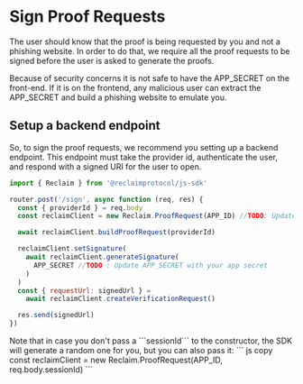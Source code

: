 

# Sign Proof Requests

The user should know that the proof is being requested by you and not a phishing website.
In order to do that, we require all the proof requests to be signed before the user is asked to generate the proofs.

Because of security concerns it is not safe to have the APP_SECRET on the front-end. If it is on the frontend, any malicious user can extract the APP_SECRET and build a phishing website to emulate you.

## Setup a backend endpoint

So, to sign the proof requests, we recommend you setting up a backend endpoint.
This endpoint must take the provider id, authenticate the user, and respond with a signed URI for the user to open.

```js copy showLineNumbers
import { Reclaim } from '@reclaimprotocol/js-sdk'

router.post('/sign', async function (req, res) {
  const { providerId } = req.body
  const reclaimClient = new Reclaim.ProofRequest(APP_ID) //TODO: Update APP_ID with your app id

  await reclaimClient.buildProofRequest(providerId)

  reclaimClient.setSignature(
    await reclaimClient.generateSignature(
      APP_SECRET //TODO : Update APP_SECRET with your app secret
    )
  )
  const { requestUrl: signedUrl } =
    await reclaimClient.createVerificationRequest()

  res.send(signedUrl)
})
```
<Callout type='info'>
  Note that in case you don't pass a ```sessionId``` to the constructor, the SDK will generate a random one for you, but you can also pass it:
  ``` js copy
    const reclaimClient = new Reclaim.ProofRequest(APP_ID, req.body.sessionId)
    ```
</Callout>
